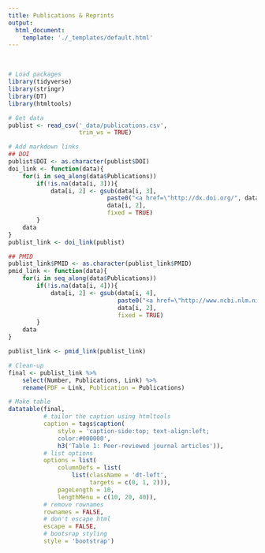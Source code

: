 ```yaml
---
title: Publications & Reprints
output:
  html_document:
    template: './_templates/default.html'
---
```


<br>

```r

# Load packages
library(tidyverse)
library(stringr)
library(DT)
library(htmltools)

# Get data
publist <- read_csv('_data/publications.csv',
                    trim_ws = TRUE)

# Add markdown links
## DOI
publist$DOI <- as.character(publist$DOI)
doi_link <- function(data){
    for(i in seq_along(data$Publications))
        if(!is.na(data[i, 3])){
            data[i, 2] <- gsub(data[i, 3],
                            paste0("<a href=\"http://dx.doi.org/", data[i, 3], "\" target=\"_blank\">", data[i, 3], "</a>"),
                            data[i, 2],
                            fixed = TRUE)
        }
    data
}
publist_link <- doi_link(publist)

## PMID
publist_link$PMID <- as.character(publist_link$PMID)
pmid_link <- function(data){
    for(i in seq_along(data$Publications))
        if(!is.na(data[i, 4])){
            data[i, 2] <- gsub(data[i, 4],
                               paste0("<a href=\"http://www.ncbi.nlm.nih.gov/pubmed/", data[i, 4], "\" target=\"_blank\">", data[i, 4], "</a>"),
                               data[i, 2],
                               fixed = TRUE)
        }
    data
}

publist_link <- pmid_link(publist_link)

# Clean-up
final <- publist_link %>%
    select(Number, Publications, Link) %>%
    rename(PDF = Link, Publication = Publications)

# Make table
datatable(final,
          # tailor the caption using htmltools
          caption = tags$caption(
              style = 'caption-side:top; text-align:left;
              color:#000000',
              h3('Table 1: Peer-reviewed journal articles')),
          # list options
          options = list(
              columnDefs = list(
                  list(className = 'dt-left',
                       targets = c(0, 1, 2))),
              pageLength = 10,
              lengthMenu = c(10, 20, 40)),
          # remove rownames
          rownames = FALSE,
          # don't escape html
          escape = FALSE,
          # bootsrap styling
          style = 'bootstrap')
```
